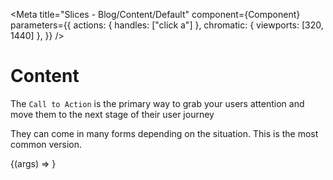 
<Meta
  title="Slices - Blog/Content/Default"
  component={Component}
  parameters={{
    actions: { handles: ["click a"] },
    chromatic: { viewports: [320, 1440] },
  }}
/>

# Content

The `Call to Action` is the primary way to grab your users attention and move them to the next stage of their user journey

They can come in many forms depending on the situation. This is the most common version.

<Preview withToolbar>
  <Story name="Default" args={mocks}>
    {(args) => <Component {...args} />}
  </Story>
  <div />
</Preview>

<ArgsTable story="Default" />
